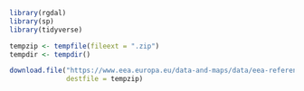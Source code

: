 ```r
library(rgdal)
library(sp)
library(tidyverse)
```

```r
tempzip <- tempfile(fileext = ".zip")
tempdir <- tempdir()
```

```r
download.file("https://www.eea.europa.eu/data-and-maps/data/eea-reference-grids-2/gis-files/belgium-shapefile/at_download/file",
              destfile = tempzip)
```

